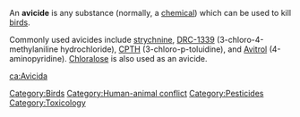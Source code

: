 {{wiktionary}}

An '''avicide''' is any substance (normally, a [[chemical]]) which can be used to kill [[bird]]s.  

Commonly used avicides include [[strychnine]], [[DRC-1339]] (3-chloro-4-methylaniline hydrochloride), [[CPTH]] (3-chloro-p-toluidine), and [[Avitrol]] (4-aminopyridine). [[Chloralose]] is also used as an avicide. 


[[Category:Birds]]
[[Category:Human-animal conflict]]
[[Category:Pesticides]]
[[Category:Toxicology]]
{{chem-stub}}

[[ca:Avicida]]